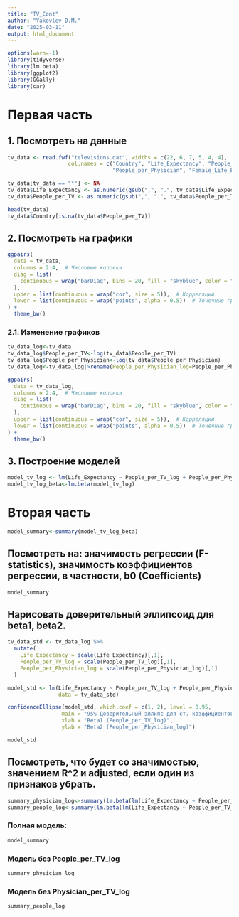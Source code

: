 ```yaml
---
title: "TV_Cont"
author: "Yakovlev D.M."
date: "2025-03-11"
output: html_document
---
```


```r
options(warn=-1)
library(tidyverse)
library(lm.beta)
library(ggplot2)
library(GGally)
library(car)
```

# Первая часть

## 1. Посмотреть на данные

```r
tv_data <- read.fwf("televisions.dat", widths = c(22, 6, 7, 5, 4, 4),
                   col.names = c("Country", "Life_Expectancy", "People_per_TV",
                                 "People_per_Physician", "Female_Life_Exp", "Male_Life_Exp"))[1:40,]

tv_data[tv_data == "*"] <- NA
tv_data$Life_Expectancy <- as.numeric(gsub(",", ".", tv_data$Life_Expectancy))
tv_data$People_per_TV <- as.numeric(gsub(",", ".", tv_data$People_per_TV))

head(tv_data)
tv_data$Country[is.na(tv_data$People_per_TV)]
```

## 2. Посмотреть на графики

```r
ggpairs(
  data = tv_data,
  columns = 2:4,  # Числовые колонки
  diag = list(
    continuous = wrap("barDiag", bins = 20, fill = "skyblue", color = "black")  # Гистограммы
  ),
  upper = list(continuous = wrap("cor", size = 5)),  # Корреляции
  lower = list(continuous = wrap("points", alpha = 0.5))  # Точечные графики
) + 
  theme_bw()
```

### 2.1. Изменение графиков
```r
tv_data_log<-tv_data
tv_data_log$People_per_TV<-log(tv_data$People_per_TV)
tv_data_log$People_per_Physician<-log(tv_data$People_per_Physician)
tv_data_log<-tv_data_log|>rename(People_per_Physician_log=People_per_Physician, People_per_TV_log=People_per_TV)
```

```r
ggpairs(
  data = tv_data_log,
  columns = 2:4,  # Числовые колонки
  diag = list(
    continuous = wrap("barDiag", bins = 20, fill = "skyblue", color = "black")  # Гистограммы
  ),
  upper = list(continuous = wrap("cor", size = 5)),  # Корреляции
  lower = list(continuous = wrap("points", alpha = 0.5))  # Точечные графики
) + 
  theme_bw()
```

## 3. Построение моделей

```r
model_tv_log <- lm(Life_Expectancy ~ People_per_TV_log + People_per_Physician_log, data = tv_data_log)
model_tv_log_beta<-lm.beta(model_tv_log)
```

# Вторая часть

```r
model_summary<-summary(model_tv_log_beta)
```

## Посмотреть на: значимость регрессии (F-statistics), значимость коэффициентов регрессии, в частности, b0 (Coefficients)

```r
model_summary
```

## Нарисовать доверительный эллипсоид для beta1, beta2.

```r
tv_data_std <- tv_data_log %>%
  mutate(
    Life_Expectancy = scale(Life_Expectancy)[,1],
    People_per_TV_log = scale(People_per_TV_log)[,1],
    People_per_Physician_log = scale(People_per_Physician_log)[,1]
  )

model_std <- lm(Life_Expectancy ~ People_per_TV_log + People_per_Physician_log + 0, 
                data = tv_data_std)

confidenceEllipse(model_std, which.coef = c(1, 2), level = 0.95,
                 main = "95% Доверительный эллипс для ст. коэффициентов",
                 xlab = "Beta1 (People_per_TV_log)",
                 ylab = "Beta2 (People_per_Physician_log)")

model_std
```

## Посмотреть, что будет со значимостью, значением R^2 и adjusted, если один из признаков убрать.
```r
summary_physician_log<-summary(lm.beta(lm(Life_Expectancy ~ People_per_Physician_log, data = tv_data_log)))
summary_people_log<-summary(lm.beta(lm(Life_Expectancy ~ People_per_TV_log, data = tv_data_log)))
```

### Полная модель:
```r
model_summary
```

### Модель без People_per_TV_log
```r
summary_physician_log
```

### Модель без Physician_per_TV_log
```r
summary_people_log
```
